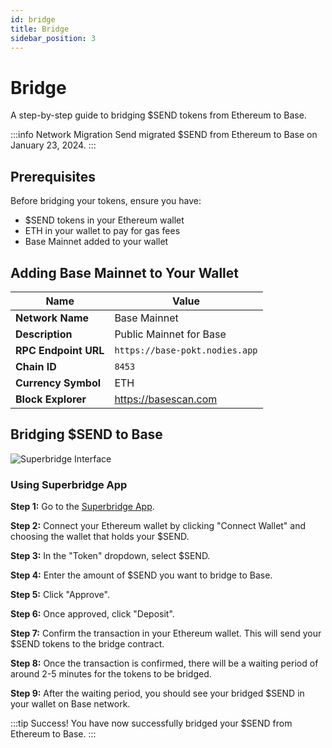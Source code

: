 ```yaml
---
id: bridge
title: Bridge
sidebar_position: 3
---
```


# Bridge

A step-by-step guide to bridging $SEND tokens from Ethereum to Base.

:::info Network Migration
Send migrated $SEND from Ethereum to Base on January 23, 2024.
:::

## Prerequisites

Before bridging your tokens, ensure you have:

- $SEND tokens in your Ethereum wallet
- ETH in your wallet to pay for gas fees
- Base Mainnet added to your wallet

## Adding Base Mainnet to Your Wallet

| Name | Value |
|------|-------|
| **Network Name** | Base Mainnet |
| **Description** | Public Mainnet for Base |
| **RPC Endpoint URL** | `https://base-pokt.nodies.app` |
| **Chain ID** | `8453` |
| **Currency Symbol** | ETH |
| **Block Explorer** | https://basescan.com |

## Bridging $SEND to Base

![Superbridge Interface](/img/superbridge.png)


### Using Superbridge App

**Step 1:** Go to the [Superbridge App](https://superbridge.app/base/send).

**Step 2:** Connect your Ethereum wallet by clicking "Connect Wallet" and choosing the wallet that holds your $SEND.

**Step 3:** In the "Token" dropdown, select $SEND.

**Step 4:** Enter the amount of $SEND you want to bridge to Base.

**Step 5:** Click "Approve".

**Step 6:** Once approved, click "Deposit".

**Step 7:** Confirm the transaction in your Ethereum wallet. This will send your $SEND tokens to the bridge contract.

**Step 8:** Once the transaction is confirmed, there will be a waiting period of around 2-5 minutes for the tokens to be bridged.

**Step 9:** After the waiting period, you should see your bridged $SEND in your wallet on Base network.


:::tip Success!
You have now successfully bridged your $SEND from Ethereum to Base.
:::
